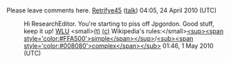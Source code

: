 <article id="27043824" title=User talk:Retrifye45>
	<talkpage id="27043824" title="User talk:Retrifye45">
Please leave comments here. [[User:Retrifye45|Retrifye45]] ([[User talk:Retrifye45#top|talk]]) 04:05, 24 April 2010 (UTC)
:Hi ResearchEditor.  You're starting to piss off Jpgordon.  Good stuff, keep it up!  [[User:WLU|WLU]] &lt;small&gt;[[User talk:WLU|(t)]] [[Special:Contributions/WLU|(c)]] Wikipedia's rules:&lt;/small&gt;[[WP:SIMPLE|&lt;sup&gt;&lt;span style='color:#FFA500'&gt;simple&lt;/span&gt;&lt;/sup&gt;]]/[[WP:POL|&lt;sub&gt;&lt;span style='color:#008080'&gt;complex&lt;/span&gt;&lt;/sub&gt;]] 01:46, 1 May 2010 (UTC)
	</talkpage>
</article>